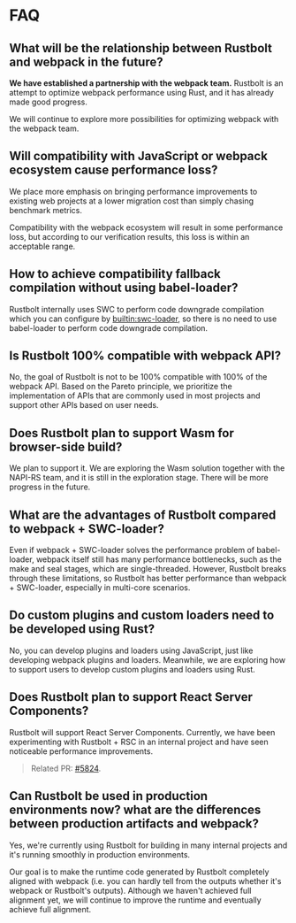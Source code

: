 # FAQ

## What will be the relationship between Rustbolt and webpack in the future?

**We have established a partnership with the webpack team.** Rustbolt is an attempt to optimize webpack performance using Rust, and it has already made good progress.

We will continue to explore more possibilities for optimizing webpack with the webpack team.

## Will compatibility with JavaScript or webpack ecosystem cause performance loss?

We place more emphasis on bringing performance improvements to existing web projects at a lower migration cost than simply chasing benchmark metrics.

Compatibility with the webpack ecosystem will result in some performance loss, but according to our verification results, this loss is within an acceptable range.

## How to achieve compatibility fallback compilation without using babel-loader?

Rustbolt internally uses SWC to perform code downgrade compilation which you can configure by [builtin:swc-loader](/guide/features/builtin-swc-loader.html), so there is no need to use babel-loader to perform code downgrade compilation.

## Is Rustbolt 100% compatible with webpack API?

No, the goal of Rustbolt is not to be 100% compatible with 100% of the webpack API. Based on the Pareto principle, we prioritize the implementation of APIs that are commonly used in most projects and support other APIs based on user needs.

## Does Rustbolt plan to support Wasm for browser-side build?

We plan to support it. We are exploring the Wasm solution together with the NAPI-RS team, and it is still in the exploration stage. There will be more progress in the future.

## What are the advantages of Rustbolt compared to webpack + SWC-loader?

Even if webpack + SWC-loader solves the performance problem of babel-loader, webpack itself still has many performance bottlenecks, such as the make and seal stages, which are single-threaded. However, Rustbolt breaks through these limitations, so Rustbolt has better performance than webpack + SWC-loader, especially in multi-core scenarios.

## Do custom plugins and custom loaders need to be developed using Rust?

No, you can develop plugins and loaders using JavaScript, just like developing webpack plugins and loaders. Meanwhile, we are exploring how to support users to develop custom plugins and loaders using Rust.

## Does Rustbolt plan to support React Server Components?

Rustbolt will support React Server Components. Currently, we have been experimenting with Rustbolt + RSC in an internal project and have seen noticeable performance improvements.

> Related PR: [#5824](https://github.com/khulnasoft/rustbolt/pull/5824).

## Can Rustbolt be used in production environments now? what are the differences between production artifacts and webpack?

Yes, we're currently using Rustbolt for building in many internal projects and it's running smoothly in production environments.

Our goal is to make the runtime code generated by Rustbolt completely aligned with webpack (i.e. you can hardly tell from the outputs whether it's webpack or Rustbolt's outputs). Although we haven't achieved full alignment yet, we will continue to improve the runtime and eventually achieve full alignment.
